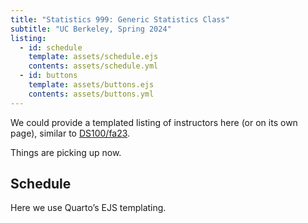 ```yaml
---
title: "Statistics 999: Generic Statistics Class"
subtitle: "UC Berkeley, Spring 2024"
listing:
  - id: schedule
    template: assets/schedule.ejs
    contents: assets/schedule.yml
  - id: buttons
    template: assets/buttons.ejs
    contents: assets/buttons.yml
---
```


::: {#buttons}
:::

We could provide a templated listing of instructors here (or on its own page), similar to [DS100/fa23](https://github.com/DS-100/fa23).

::: {.callout-note title="Welcome to Week 1 of Stat 999"}
:::

::: {.callout-note title="Welcome to Week 2"}
Things are picking up now.
:::

## Schedule

Here we use Quarto's EJS templating.

::: {#schedule}
:::

